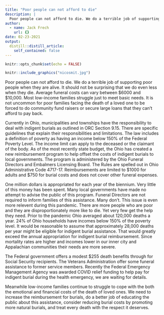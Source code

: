 ```yaml
---
title: "Poor people can not afford to die"
description: |
  Poor people can not afford to die. We do a terrible job of supporting poor people when they are alive. It should not be surprising that we do even less when they die. Average funeral costs can vary between \$6000 and \$10,000. Most low-income families struggle just to meet basic needs. It is not uncommon for poor families facing the death of a loved one to be forced to do community fund raisers or secure large loans that they can't afford to pay back.
author:
  - name: Jack Frech
    url: {}
date: 02-23-2021
output:
  distill::distill_article:
    self_contained: false
---
```



```r
knitr::opts_chunk$set(echo = FALSE)
```

```r
knitr::include_graphics("nicosmit.jpg")
```

Poor people can not afford to die. We do a terrible job of supporting poor people when they are alive. It should not be surprising that we do even less when they die. Average funeral costs can vary between \$6000 and \$10,000. Most low-income families struggle just to meet basic needs. It is not uncommon for poor families facing the death of a loved one to be forced to do community fund raisers or secure large loans that they can't afford to pay back.

Currently in Ohio, municipalities and townships have the responsibility to deal with indigent burials as outlined in ORC Section 9.15. There are specific guidelines that explain their responsibilities and limitations. The law includes a definition of poverty as having an income below 150% of the Federal Poverty Level. The income limit can apply to the deceased or the claimant of the body. As of the most recently state budget, the Ohio has created a new reimbursement program to help offset the costs of indigent burials to local governments.  The program is administered by the Ohio Funeral Directors and Embalmers Licensing Board. The Rules are spelled out in Ohio Administrative Code 4717-17. Reimbursements are limited to \$1000 for adults and \$750  for  burial costs and does not cover other funeral expenses.

One million dollars is appropriated for each year of the biennium. Very little of this money has been spent. Many local governments have made no attempt to advise the public of this program. Funeral Directors are not required to inform families of this assistance. Many don’t. This issue is even more relevent during this pandemic. There are more people who are poor and they are disproportionately more like to die. Yet very few get the help they need. Prior to the pandemic Ohio averaged about 120,000 deaths a year. 24% of Ohio households have incomes below 150% of the poverty level. It would be reasonable to assume that approximately 28,000 deaths per year might be eligible for indigent burial assistance. That would greatly exceed the annual appropriation for indigent burial reimbursement.  Since mortality rates are higher and incomes lower in our inner city and Appalachian communities their needs are more severe.

The Federal government offers a modest $255 death benefits through for Social Security recipients. The Veterans Administration offer some funeral assistance to former service members. Recently the Federal Emergency Management Agency was awarded COVID relief funding to help pay for indigent burial during the health emergency, we are waiting for details.

Meanwhile low-income families continue to struggle to cope with the both the emotional and financial costs of the death of loved ones. We need to increase the reimbursement for burials, do a better job of educating the public about this assistance, consider reducing burial costs by promoting more natural burials, and treat every death with the respect it deserves.

